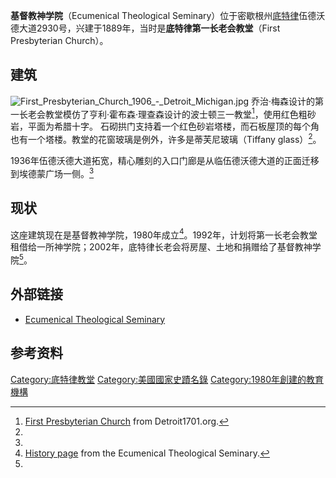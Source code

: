 {{Infobox_nrhp | name =底特律第一长老会教堂
  | nrhp_type = 
  | image = First Presbyterian Church Detroit 2.jpg 
  | caption = 底特律第一长老会教堂
  | location= [[底特律|底特律]]
  | lat_degrees = 42
  | lat_minutes = 20
  | lat_seconds = 38.89
  | lat_direction = N
  | long_degrees = 83
  | long_minutes = 3
  | long_seconds = 18.95
  | long_direction = W
  | locmapin = 
  | area =
  | built =1889
| architect= 乔治·梅森
| architecture= 罗曼式
 | added = 1979年12月19日
 | governing_body = 私人
 | refnum=79001174<ref name="nris">{{cite web|url=http://www.nr.nps.gov/ |title=National Register Information System |date=2007-01-23 |work=National Register of Historic Places |publisher=National Park Service |deadurl=yes |archiveurl=https://web.archive.org/web/20071002195303/http://www.nr.nps.gov/ |archivedate=2007-10-02 }}</ref>
}}
'''基督教神学院'''（Ecumenical Theological Seminary）位于密歇根州[[底特律|底特律]]伍德沃德大道2930号，兴建于1889年，当时是'''底特律第一长老会教堂'''（First Presbyterian Church）。

== 建筑  ==
[[Image:First_Presbyterian_Church_1906_-_Detroit_Michigan.jpg|left]]
乔治·梅森设计的第一长老会教堂模仿了亨利·霍布森·理查森设计的波士顿三一教堂<ref name="fp1701">[http://www.detroit1701.org/FirstPresbyterian.htm First Presbyterian Church] {{webarchive|url=https://web.archive.org/web/20071215201152/http://www.detroit1701.org/FirstPresbyterian.htm |date=2007-12-15 }} from Detroit1701.org.</ref>，使用红色粗砂岩，平面为希腊十字。
石砌拱门支持着一个红色砂岩塔楼，而石板屋顶的每个角也有一个塔楼。教堂的花窗玻璃是例外，许多是蒂芙尼玻璃（Tiffany glass）<ref name ="fp1701"/>。 

1936年伍德沃德大道拓宽，精心雕刻的入口门廊是从临伍德沃德大道的正面迁移到埃德蒙广场一侧。<ref name ="fp1701"/>

==现状==
这座建筑现在是基督教神学院，1980年成立<ref name="ETS">[http://www.etseminary.org/page_sl_history.htm History page] {{Wayback|url=http://www.etseminary.org/page_sl_history.htm |date=20090329050229 }} from the Ecumenical Theological Seminary.</ref>。1992年，计划将第一长老会教堂租借给一所神学院；2002年，底特律长老会将房屋、土地和捐赠给了基督教神学院<ref name ="ETS"/>。

==外部链接==
* [http://www.etseminary.org/ Ecumenical Theological Seminary] {{Wayback|url=http://www.etseminary.org/ |date=20090329055007 }}

== 参考资料 ==
{{reflist}}

[[Category:底特律教堂|Category:底特律教堂]]
[[Category:美國國家史蹟名錄|Category:美國國家史蹟名錄]]
[[Category:1980年創建的教育機構|Category:1980年創建的教育機構]]
